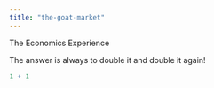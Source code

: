 ```yaml
---
title: "the-goat-market"
---
```



The Economics Experience

The answer is always to double it and double it again!
```r
1 + 1
```


